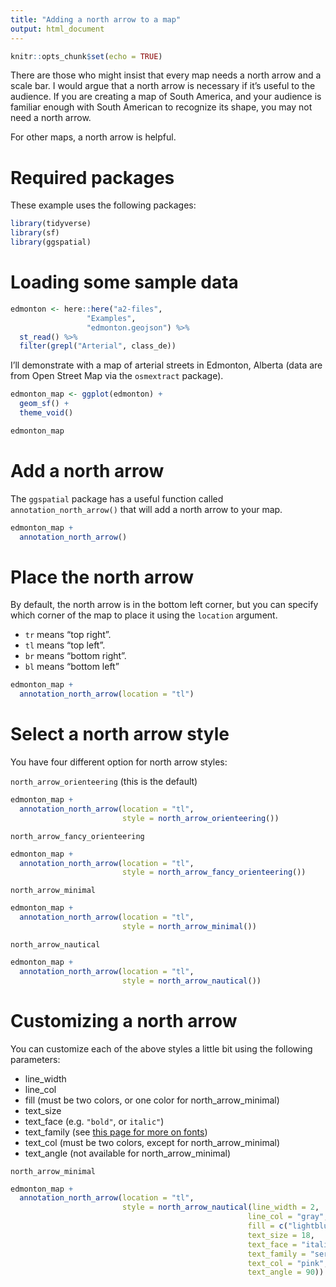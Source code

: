 ```yaml
---
title: "Adding a north arrow to a map"
output: html_document
---
```


```r
knitr::opts_chunk$set(echo = TRUE)
```

There are those who might insist that every map needs a north arrow and 
a scale bar. I would argue that a north arrow is necessary if it's 
useful to the audience. If you are creating a map of South America, and
your audience is familiar enough with South American to recognize its shape,
you may not need a north arrow. 

For other maps, a north arrow is helpful.

# Required packages

These example uses the following packages:

```r
library(tidyverse)
library(sf)
library(ggspatial)
```

# Loading some sample data

```r
edmonton <- here::here("a2-files",
                 "Examples",
                 "edmonton.geojson") %>%
  st_read() %>%
  filter(grepl("Arterial", class_de))
```

I'll demonstrate with a map of arterial streets in Edmonton, Alberta 
(data are from Open Street Map via the `osmextract` package).

```r
edmonton_map <- ggplot(edmonton) +
  geom_sf() +
  theme_void()

edmonton_map
```

# Add a north arrow

The `ggspatial` package has a useful function called `annotation_north_arrow()`
that will add a north arrow to your map.

```r
edmonton_map +
  annotation_north_arrow() 
```

# Place the north arrow

By default, the north arrow is in the bottom left corner, but you can
specify which corner of the map to place it using the `location` argument.

* `tr` means "top right".
* `tl` means "top left".
* `br` means "bottom right".
* `bl` means "bottom left"

```r
edmonton_map +
  annotation_north_arrow(location = "tl")
```

# Select a north arrow style

You have four different option for north arrow styles:

`north_arrow_orienteering` (this is the default)

```r
edmonton_map +
  annotation_north_arrow(location = "tl",
                         style = north_arrow_orienteering())
```

`north_arrow_fancy_orienteering`

```r
edmonton_map +
  annotation_north_arrow(location = "tl",
                         style = north_arrow_fancy_orienteering())
```

`north_arrow_minimal`

```r
edmonton_map +
  annotation_north_arrow(location = "tl",
                         style = north_arrow_minimal())
```

`north_arrow_nautical`

```r
edmonton_map +
  annotation_north_arrow(location = "tl",
                         style = north_arrow_nautical())
```

# Customizing a north arrow

You can customize each of the above styles a little bit using the 
following parameters:

* line_width
* line_col
* fill (must be two colors, or one color for north_arrow_minimal)
* text_size
* text_face (e.g. `"bold"`, or `italic"`)
* text_family (see [this page for more on fonts](https://c-voulgaris.github.io/VIS-2128-F22/a1-files/skill-fonts.html){target="_blank"})
* text_col (must be two colors, except for north_arrow_minimal)
* text_angle (not available for north_arrow_minimal)

`north_arrow_minimal`

```r
edmonton_map +
  annotation_north_arrow(location = "tl",
                         style = north_arrow_nautical(line_width = 2,
                                                     line_col = "gray",
                                                     fill = c("lightblue", "pink"),
                                                     text_size = 18,
                                                     text_face = "italic",
                                                     text_family = "serif",
                                                     text_col = "pink",
                                                     text_angle = 90))
```